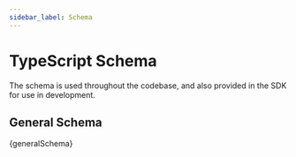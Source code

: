 ```yaml
---
sidebar_label: Schema
---
```




# TypeScript Schema

The schema is used throughout the codebase, and also provided in the SDK for use in development.

## General Schema

<CodeBlock language="typescript" title="schema.general.ts">
  {generalSchema}
</CodeBlock>
